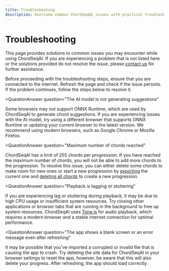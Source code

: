 ```yaml
---
title: Troubleshooting
description: Overcome common ChordSeqAI issues with practical troubleshooting steps.
---
```


# Troubleshooting

This page provides solutions to common issues you may encounter while using ChordSeqAI. If you are experiencing a problem that is not listed here or the solutions provided do not resolve the issue, please [contact us](/wiki/community-and-support/bug-report) for further assistance.

Before proceeding with the troubleshooting steps, ensure that you are connected to the internet. Refresh the page and check if the issue persists. If the problem continues, follow the steps below to resolve it.

<QuestionAnswer
    question="The AI model is not generating suggestions"
>
Some browsers may not support ONNX Runtime, which are used by ChordSeqAI to generate chord suggestions. If you are experiencing issues with the AI model, try using a different browser that supports ONNX Runtime or updating your current browser to the latest version. We recommend using modern browsers, such as Google Chrome or Mozilla Firefox.
</QuestionAnswer>

<QuestionAnswer
    question="Maximum number of chords reached"
>
ChordSeqAI has a limit of 255 chords per progression. If you have reached the maximum number of chords, you will not be able to add more chords to the progression. To resolve this issue, you can either delete some chords to make room for new ones or start a new progression by [exporting](/wiki/features/transpose-import-export#export) the current one and [deleting all chords](/wiki/features/timeline#timeline-controls) to create a new progression.
</QuestionAnswer>

<QuestionAnswer
    question="Playback is lagging or stuttering"
>
If you are experiencing lag or stuttering during playback, it may be due to high CPU usage or insufficient system resources. Try closing other applications or browser tabs that are running in the background to free up system resources. ChordSeqAI uses [Tone.js](https://tonejs.github.io/) for audio playback, which requires a modern browser and a stable internet connection for optimal performance.
</QuestionAnswer>

<QuestionAnswer
    question="The app shows a blank screen or an error message even after refreshing"
>
It may be possible that you've imported a corrupted or invalid file that is causing the app to crash. Try deleting the site data for ChordSeqAI in your browser settings to reset the app, however, be aware that this will also delete your progress. After refreshing, the app should load correctly.
</QuestionAnswer>